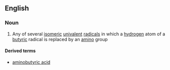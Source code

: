 ==English==

===Noun===
{{en-noun}}

#{{organic chemistry}} Any of several [[isomeric]] [[univalent]] [[radical]]s in which a [[hydrogen]] atom of a [[butyric]] radical is replaced by an [[amino]] group

====Derived terms====
*[[aminobutyric acid]]